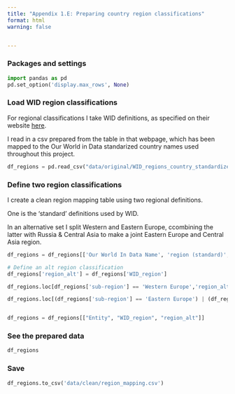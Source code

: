 ```yaml
---
title: "Appendix 1.E: Preparing country region classifications"
format: html
warning: false


---
```




::: {.callout-note collapse="true" appearance="minimal"}
### Packages and settings
```python
import pandas as pd
pd.set_option('display.max_rows', None)
```
:::

::: {.callout-note collapse="true" appearance="minimal"}
### Load WID region classifications

For regional classifications I take WID definitions, as specified on their website [here](https://wid.world/codes-dictionary/#country-code).

I read in a csv prepared from the table in that webpage, which has been mapped to the Our World in Data standarized country names used throughout this project.

```python

df_regions = pd.read_csv("data/original/WID_regions_country_standardized.csv")

```

:::

::: {.callout-note collapse="true" appearance="minimal"}
### Define two region classifications

I create a clean region mapping table using two regional definitions.

One is the 'standard' definitions used by WID. 

In an alternative set I split Western and Eastern Europe, ccombining the latter with Russia & Central Asia to make a joint Eastern Europe and Central Asia region. 

```python

df_regions = df_regions[['Our World In Data Name', 'region (standard)', 'sub-region']].rename(columns={'Our World In Data Name': 'Entity', 'region (standard)': 'WID_region'})

# Define an alt region classification
df_regions['region_alt'] = df_regions['WID_region']

df_regions.loc[df_regions['sub-region'] == 'Western Europe','region_alt'] = 'Western Europe'

df_regions.loc[(df_regions['sub-region'] == 'Eastern Europe') | (df_regions['WID_region'] == 'Russia & Central Asia'),'region_alt'] = 'Eastern Europe & Central Asia'


df_regions = df_regions[["Entity", "WID_region", "region_alt"]]

```
:::

::: {.callout-note collapse="true" appearance="minimal"}
### See the prepared data

```python
df_regions
```

:::

::: {.callout-note collapse="true" appearance="minimal"}
### Save
```python
df_regions.to_csv('data/clean/region_mapping.csv')

```

:::
